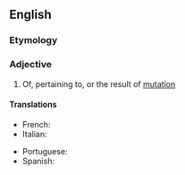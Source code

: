 ==English==

===Etymology===
{{suffix|en|mutation|al}}

===Adjective===
{{en-adj|-}}

# Of, pertaining to, or the result of [[mutation]]

====Translations====
{{trans-top|pertaining to mutation}}
* French: {{t|fr|mutationnel}}
* Italian: {{t|it|mutazionale}}
{{trans-mid}}
* Portuguese: {{t|pt|mutacional}}
* Spanish: {{t|es|mutacional}}
{{trans-bottom}}